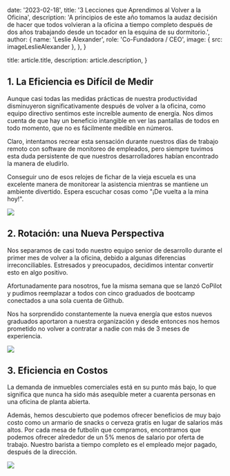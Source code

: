 
  date: '2023-02-18',
  title: '3 Lecciones que Aprendimos al Volver a la Oficina',
  description:
    'A principios de este año tomamos la audaz decisión de hacer que todos volvieran a la oficina a tiempo completo después de dos años trabajando desde un tocador en la esquina de su dormitorio.',
  author: {
    name: 'Leslie Alexander',
    role: 'Co-Fundadora / CEO',
    image: { src: imageLeslieAlexander },
  },
}

  title: article.title,
  description: article.description,
}

## 1. La Eficiencia es Difícil de Medir

Aunque casi todas las medidas prácticas de nuestra productividad disminuyeron significativamente después de volver a la oficina, como equipo directivo sentimos este increíble aumento de energía. Nos dimos cuenta de que hay un beneficio intangible en ver las pantallas de todos en todo momento, que no es fácilmente medible en números.

Claro, intentamos recrear esta sensación durante nuestros días de trabajo remoto con software de monitoreo de empleados, pero siempre tuvimos esta duda persistente de que nuestros desarrolladores habían encontrado la manera de eludirlo.

<TopTip>
  Conseguir uno de esos relojes de fichar de la vieja escuela es una excelente
  manera de monitorear la asistencia mientras se mantiene un ambiente divertido.
  Espera escuchar cosas como "¡De vuelta a la mina hoy!".
</TopTip>

![](./punch-clock.jpg)

## 2. Rotación: una Nueva Perspectiva

Nos separamos de casi todo nuestro equipo senior de desarrollo durante el primer mes de volver a la oficina, debido a algunas diferencias irreconciliables. Estresados y preocupados, decidimos intentar convertir esto en algo positivo.

Afortunadamente para nosotros, fue la misma semana que se lanzó CoPilot y pudimos reemplazar a todos con cinco graduados de bootcamp conectados a una sola cuenta de Github.

Nos ha sorprendido constantemente la nueva energía que estos nuevos graduados aportaron a nuestra organización y desde entonces nos hemos prometido no volver a contratar a nadie con más de 3 meses de experiencia.

![](./graduation.jpg)

## 3. Eficiencia en Costos

La demanda de inmuebles comerciales está en su punto más bajo, lo que significa que nunca ha sido más asequible meter a cuarenta personas en una oficina de planta abierta.

Además, hemos descubierto que podemos ofrecer beneficios de muy bajo costo como un armario de snacks o cerveza gratis en lugar de salarios más altos. Por cada mesa de futbolín que compramos, encontramos que podemos ofrecer alrededor de un 5% menos de salario por oferta de trabajo. Nuestro barista a tiempo completo es el empleado mejor pagado, después de la dirección.

![](./jars.jpg)
